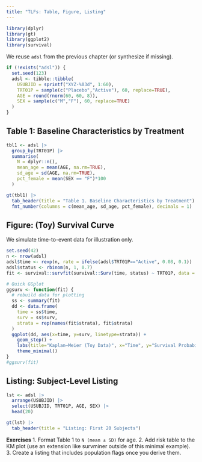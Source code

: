 ```yaml
---
title: "TLFs: Table, Figure, Listing"
---
```


```r
library(dplyr)
library(gt)
library(ggplot2)
library(survival)

```

We reuse `adsl` from the previous chapter (or synthesize if missing).

```r
if (!exists("adsl")) {
  set.seed(123)
  adsl <- tibble::tibble(
    USUBJID = sprintf("XYZ-%03d", 1:60),
    TRT01P = sample(c("Placebo","Active"), 60, replace=TRUE),
    AGE = round(rnorm(60, 60, 8)),
    SEX = sample(c("M","F"), 60, replace=TRUE)
  )
}
```

## Table 1: Baseline Characteristics by Treatment
```r
tbl1 <- adsl |>
  group_by(TRT01P) |>
  summarise(
    N = dplyr::n(),
    mean_age = mean(AGE, na.rm=TRUE),
    sd_age = sd(AGE, na.rm=TRUE),
    pct_female = mean(SEX == "F")*100
  )

gt(tbl1) |>
  tab_header(title = "Table 1. Baseline Characteristics by Treatment") |>
  fmt_number(columns = c(mean_age, sd_age, pct_female), decimals = 1)
```

## Figure: (Toy) Survival Curve
We simulate time-to-event data for illustration only.

```r
set.seed(42)
n <- nrow(adsl)
adsl$time <- rexp(n, rate = ifelse(adsl$TRT01P=="Active", 0.08, 0.1))
adsl$status <- rbinom(n, 1, 0.7)
fit <- survival::survfit(survival::Surv(time, status) ~ TRT01P, data = adsl)

# Quick GGplot
ggsurv <- function(fit) {
  # rebuild data for plotting
  ss <- summary(fit)
  dd <- data.frame(
    time = ss$time,
    surv = ss$surv,
    strata = rep(names(fit$strata), fit$strata)
  )
  ggplot(dd, aes(x=time, y=surv, linetype=strata)) +
    geom_step() +
    labs(title="Kaplan–Meier (Toy Data)", x="Time", y="Survival Probability", linetype="Treatment") +
    theme_minimal()
}
#ggsurv(fit)
```

## Listing: Subject-Level Listing
```r
lst <- adsl |>
  arrange(USUBJID) |>
  select(USUBJID, TRT01P, AGE, SEX) |>
  head(20)

gt(lst) |>
  tab_header(title = "Listing: First 20 Subjects")
```

**Exercises**
1. Format Table 1 to `N (mean ± SD)` for age.
2. Add risk table to the KM plot (use an extension like survminer outside of this minimal example).
3. Create a listing that includes population flags once you derive them.
